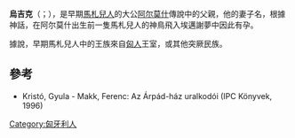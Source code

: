 {{Infobox royalty
| title          =
| name =烏吉克<br>Ügyek
| full name =
| image          =Ugyek.jpg
| imgw=
| caption = 《{{link-en|維也納照明紀事|Illuminated Chronicle}}》描繪的烏吉克
| succession    =
| reign         =
| coronation    =
| predecessor   =
| successor     =
| spouse         ={{link-en|埃邁謝|Emese}}
| issue          =[[阿尔莫什|阿尔莫什]]
| house    =[[阿爾帕德王朝|阿爾帕德王朝]]
| father         =艾德？
| mother         =
| birth_date  =
| birth_place =
| death_date  =
| death_place =
| place of burial=
|}}
'''烏吉克'''（{{lang-hu|Ügyek}}；{{bd|8世紀|後期？|9世紀|早期？}}），是早期[[馬札兒人|馬札兒人]]的大公[[阿尔莫什|阿尔莫什]]傳說中的父親，他的妻子名{{link-en|埃邁謝|Emese}}，根據神話，在阿尔莫什出生前一隻馬札兒人的神鳥{{link-en|圖烏|Turul}}飛入埃邁謝夢中因此有孕。

據說，早期馬札兒人中的王族來自[[匈人|匈人]]王室，或其他突厥民族。

==參考==
*Kristó, Gyula - Makk, Ferenc: Az Árpád-ház uralkodói (IPC Könyvek, 1996)

[[Category:匈牙利人|Category:匈牙利人]]